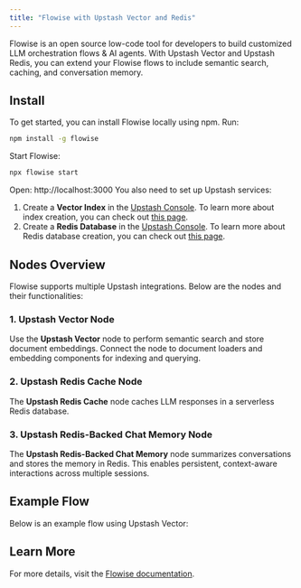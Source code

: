 ```yaml
---
title: "Flowise with Upstash Vector and Redis"
---
```

Flowise is an open source low-code tool for developers to build customized LLM orchestration flows & AI agents. With Upstash Vector and Upstash Redis, you can extend your Flowise flows to include semantic search, caching, and conversation memory.
## Install
To get started, you can install Flowise locally using npm. Run:
```bash
npm install -g flowise
```
Start Flowise:
```bash
npx flowise start
```
Open: http://localhost:3000
You also need to set up Upstash services:
1. Create a **Vector Index** in the [Upstash Console](https://console.upstash.com/vector). To learn more about index creation, you can check out [this page](https://docs.upstash.com/vector/overall/getstarted).
2. Create a **Redis Database** in the [Upstash Console](https://console.upstash.com/redis). To learn more about Redis database creation, you can check out [this page](https://upstash.com/docs/redis/overall/getstarted).
## Nodes Overview
Flowise supports multiple Upstash integrations. Below are the nodes and their functionalities:
### 1. Upstash Vector Node
Use the **Upstash Vector** node to perform semantic search and store document embeddings. Connect the node to document loaders and embedding components for indexing and querying.
### 2. Upstash Redis Cache Node
The **Upstash Redis Cache** node caches LLM responses in a serverless Redis database.
### 3. Upstash Redis-Backed Chat Memory Node
The **Upstash Redis-Backed Chat Memory** node summarizes conversations and stores the memory in Redis. This enables persistent, context-aware interactions across multiple sessions.
## Example Flow
Below is an example flow using Upstash Vector:
## Learn More
For more details, visit the [Flowise documentation](https://docs.flowiseai.com/).